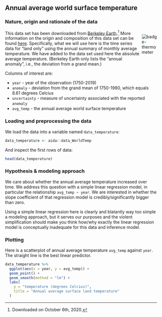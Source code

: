 
## Annual average world surface temperature {#app-93-data-sets-temperature}

### Nature, origin and rationale of the data

<div style = "float:right; width:10%;">
<img src="visuals/badge-thermometer.png" alt="badge-thermometer">
</div>

This data set has been downloaded from [Berkeley Earth](http://berkeleyearth.org/).^[Downloaded on October 6th, 2020.] More information on the origin and composition of this data set can be found [here](http://berkeleyearth.org/data-new/). Specifically, what we will use here is the time series data for "land only" using the annual summary of monthly average temperature. We have added to the data set used here the absolute average temperature. (Berkeley Earth only lists the "annual anomaly", i.e., the deviation from a grand mean.)

Columns of interest are:

+ `year` - year of the observation (1750-2019)
+ `anomaly` - deviation from the grand mean of 1750-1980, which equals 8.61 degrees Celcius
+ `uncertainty` - measure of uncertainty associated with the reported `anomaly`
+ `avg_temp` - the annual average world surface temperature

### Loading and preprocessing the data

We load the data into a variable named `data_temperature`:

```r
data_temperature <- aida::data_WorldTemp
```

And inspect the first rows of data:

```r
head(data_temperature)
```

### Hypothesis & modeling approach

We care about whether the annual average temperature increased over time. We address this question with a simple linear regression model, in particular the relationship `avg_temp ~ year`. We are interested in whether the slope coefficient of that regression model is credibly/significantly bigger than zero.

Using a simple linear regression here is clearly and blatantly way too simple a modeling approach, but it serves our purposes and the violent simplification should make you think how/why exactly the linear regression model is conceptually inadequate for this data and inference model.

### Plotting

Here is a scatterplot of annual average temperature `avg_temp` against `year`. The straight line is the best linear predictor.

```r
data_temperature %>%
  ggplot(aes(x = year, y = avg_temp)) +
  geom_point() +
  geom_smooth(method = "lm") +
  labs(
    y = "temperature (degrees Celcius)",
    title = "Annual average surface land temperature"
  )
```

<!-- ### Analysis -->

<!-- **DISCLAIMER: This analysis is under heavy construction at the moment!** -->

<!-- We run a simple linear regression model, for relationship `avg_temp ~ year`: -->

<!-- ```{r} -->
<!-- fit_avg_temp <- brm( -->
<!--   formula = avg_temp ~ year,  -->
<!--   data = data_temperature -->
<!--   ) -->
<!-- ``` -->

<!-- Based on the posterior samples, we would conclude that the slope parameter is credibly bigger than zero: -->

<!-- ```{r} -->

<!-- # TODO remove this when aida package works -->

<!-- summarize_sample_vector <- function(samples, name = '') { -->
<!--     tibble( -->
<!--         Parameter = name, -->
<!--         '|95%' = HDInterval::hdi(samples)[1], -->
<!--         mean  = mean(samples), -->
<!--         '95%|' = HDInterval::hdi(samples)[2] -->
<!--     ) -->
<!-- } -->

<!-- posterior_samples(fit_avg_temp) %>%  -->
<!--   pull(b_year) %>% summarize_sample_vector() -->
<!-- ``` -->

<!-- The estimated coefficient for variable `year` implies that we should expect an annual increase of average world temperature of about `r posterior_samples(fit_avg_temp) %>% pull(b_year) %>% summarize_sample_vector() %>% pull(mean) %>% round(3)` degrees Celcius. -->
  